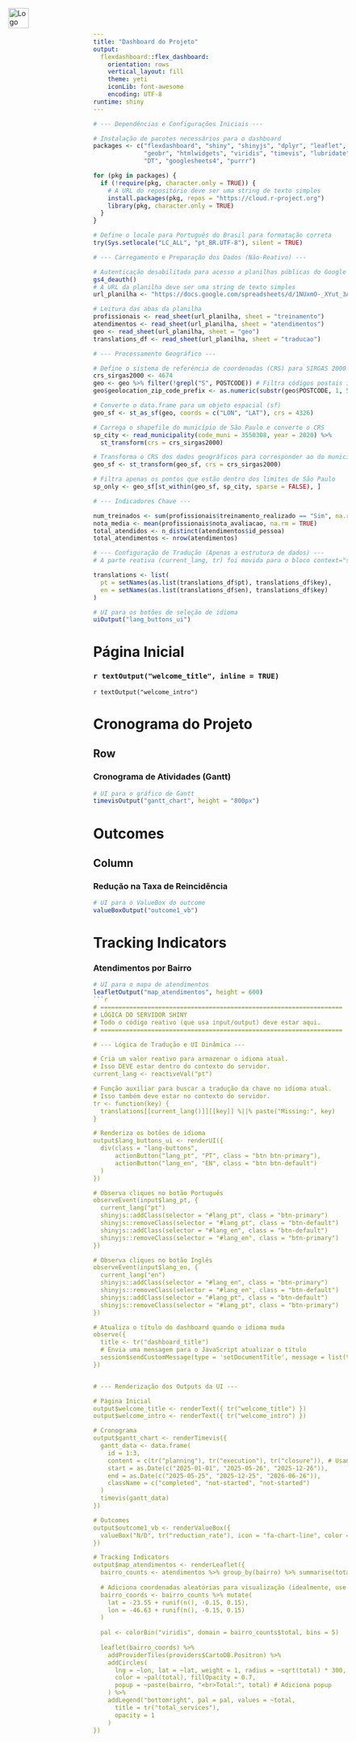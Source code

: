 ```yaml
---
title: "Dashboard do Projeto"
output:
  flexdashboard::flex_dashboard:
    orientation: rows
    vertical_layout: fill
    theme: yeti
    iconLib: font-awesome
    encoding: UTF-8
runtime: shiny
---
```


```r
# --- Dependências e Configurações Iniciais ---

# Instalação de pacotes necessários para o dashboard
packages <- c("flexdashboard", "shiny", "shinyjs", "dplyr", "leaflet", "sf", 
              "geobr", "htmlwidgets", "viridis", "timevis", "lubridate", 
              "DT", "googlesheets4", "purrr")

for (pkg in packages) {
  if (!require(pkg, character.only = TRUE)) {
    # A URL do repositório deve ser uma string de texto simples
    install.packages(pkg, repos = "https://cloud.r-project.org")
    library(pkg, character.only = TRUE)
  }
}

# Define o locale para Português do Brasil para formatação correta
try(Sys.setlocale("LC_ALL", "pt_BR.UTF-8"), silent = TRUE)

# --- Carregamento e Preparação dos Dados (Não-Reativo) ---

# Autenticação desabilitada para acesso a planilhas públicas do Google Sheets
gs4_deauth()
# A URL da planilha deve ser uma string de texto simples
url_planilha <- "https://docs.google.com/spreadsheets/d/1NUxmO-_XYut_3AwsdM9uMo9d9bFTHC47JYONnfbYsw8/edit?usp=sharing"

# Leitura das abas da planilha
profissionais <- read_sheet(url_planilha, sheet = "treinamento")
atendimentos <- read_sheet(url_planilha, sheet = "atendimentos")
geo <- read_sheet(url_planilha, sheet = "geo")
translations_df <- read_sheet(url_planilha, sheet = "traducao")

# --- Processamento Geográfico ---

# Define o sistema de referência de coordenadas (CRS) para SIRGAS 2000
crs_sirgas2000 <- 4674 
geo <- geo %>% filter(!grepl("S", POSTCODE)) # Filtra códigos postais inválidos
geo$geolocation_zip_code_prefix <- as.numeric(substr(geo$POSTCODE, 1, 5))

# Converte o data.frame para um objeto espacial (sf)
geo_sf <- st_as_sf(geo, coords = c("LON", "LAT"), crs = 4326)

# Carrega o shapefile do município de São Paulo e converte o CRS
sp_city <- read_municipality(code_muni = 3550308, year = 2020) %>% 
  st_transform(crs = crs_sirgas2000)

# Transforma o CRS dos dados geográficos para corresponder ao do município
geo_sf <- st_transform(geo_sf, crs = crs_sirgas2000)

# Filtra apenas os pontos que estão dentro dos limites de São Paulo
sp_only <- geo_sf[st_within(geo_sf, sp_city, sparse = FALSE), ]

# --- Indicadores Chave ---

num_treinados <- sum(profissionais$treinamento_realizado == "Sim", na.rm = TRUE)
nota_media <- mean(profissionais$nota_avaliacao, na.rm = TRUE)
total_atendidos <- n_distinct(atendimentos$id_pessoa)
total_atendimentos <- nrow(atendimentos)

# --- Configuração de Tradução (Apenas a estrutura de dados) ---
# A parte reativa (current_lang, tr) foi movida para o bloco context="server"

translations <- list(
  pt = setNames(as.list(translations_df$pt), translations_df$key),
  en = setNames(as.list(translations_df$en), translations_df$key)
)
```

<style>
/* Estilos personalizados para o dashboard */
.container-fluid { max-width: 98% !important; }
.logo-container {
  position: fixed;
  top: 5px;
  left: 60px; /* Ajustado para não sobrepor o título */
  z-index: 1050;
}
.logo-left { height: 40px; }
.lang-buttons { 
  position: fixed; 
  top: 10px; 
  right: 20px; 
  z-index: 1051; /* Garante que os botões fiquem acima de outros elementos */
}
.lang-buttons .btn { 
  padding: 4px 8px; 
  font-size: 12px; 
}
</style>

<div class="logo-container">
  <a href="#"><img src="[https://wiconnect.iadb.org/wp-content/uploads/2023/07/64ad685333e5720230711143355-1.png](https://wiconnect.iadb.org/wp-content/uploads/2023/07/64ad685333e5720230711143355-1.png)" alt="Logo" class="logo-left"></a>
</div>

```r
# UI para os botões de seleção de idioma
uiOutput("lang_buttons_ui")
```

<script>
// JavaScript para atualizar dinamicamente o título da página e do dashboard
Shiny.addCustomMessageHandler('setDocumentTitle', function(message) {
  document.title = message.title;
  $('.navbar-brand').text(message.title);
});
</script>

Página Inicial {data-icon="fa-home"}
=====================================

### `r textOutput("welcome_title", inline = TRUE)`

`r textOutput("welcome_intro")`

Cronograma do Projeto {data-icon="fa-calendar"}
=====================================

Row
-------------------------------------

### Cronograma de Atividades (Gantt)

```r
# UI para o gráfico de Gantt
timevisOutput("gantt_chart", height = "800px")
```

Outcomes {data-icon="fa-trophy"}
=====================================

Column {.value-boxes}
-------------------------------------

### Redução na Taxa de Reincidência

```r
# UI para o ValueBox do outcome
valueBoxOutput("outcome1_vb")
```

Tracking Indicators {data-icon="fa-chart-bar .tabset"}
=====================================

### Atendimentos por Bairro

```r
# UI para o mapa de atendimentos
leafletOutput("map_atendimentos", height = 600)
```r
# ===================================================================
# LÓGICA DO SERVIDOR SHINY
# Todo o código reativo (que usa input/output) deve estar aqui.
# ===================================================================

# --- Lógica de Tradução e UI Dinâmica ---

# Cria um valor reativo para armazenar o idioma atual.
# Isso DEVE estar dentro do contexto do servidor.
current_lang <- reactiveVal("pt")

# Função auxiliar para buscar a tradução da chave no idioma atual.
# Isso também deve estar no contexto do servidor.
tr <- function(key) {
  translations[[current_lang()]][[key]] %||% paste("Missing:", key)
}

# Renderiza os botões de idioma
output$lang_buttons_ui <- renderUI({
  div(class = "lang-buttons",
      actionButton("lang_pt", "PT", class = "btn btn-primary"),
      actionButton("lang_en", "EN", class = "btn btn-default")
  )
})

# Observa cliques no botão Português
observeEvent(input$lang_pt, {
  current_lang("pt")
  shinyjs::addClass(selector = "#lang_pt", class = "btn-primary")
  shinyjs::removeClass(selector = "#lang_pt", class = "btn-default")
  shinyjs::addClass(selector = "#lang_en", class = "btn-default")
  shinyjs::removeClass(selector = "#lang_en", class = "btn-primary")
})

# Observa cliques no botão Inglês
observeEvent(input$lang_en, {
  current_lang("en")
  shinyjs::addClass(selector = "#lang_en", class = "btn-primary")
  shinyjs::removeClass(selector = "#lang_en", class = "btn-default")
  shinyjs::addClass(selector = "#lang_pt", class = "btn-default")
  shinyjs::removeClass(selector = "#lang_pt", class = "btn-primary")
})

# Atualiza o título do dashboard quando o idioma muda
observe({
  title <- tr("dashboard_title")
  # Envia uma mensagem para o JavaScript atualizar o título
  session$sendCustomMessage(type = 'setDocumentTitle', message = list(title = title))
})


# --- Renderização dos Outputs da UI ---

# Página Inicial
output$welcome_title <- renderText({ tr("welcome_title") })
output$welcome_intro <- renderText({ tr("welcome_intro") })

# Cronograma
output$gantt_chart <- renderTimevis({
  gantt_data <- data.frame(
    id = 1:3,
    content = c(tr("planning"), tr("execution"), tr("closure")), # Usando traduções
    start = as.Date(c("2025-01-01", "2025-05-26", "2025-12-26")),
    end = as.Date(c("2025-05-25", "2025-12-25", "2026-06-26")),
    className = c("completed", "not-started", "not-started")
  )
  timevis(gantt_data)
})

# Outcomes
output$outcome1_vb <- renderValueBox({
  valueBox("N/D", tr("reduction_rate"), icon = "fa-chart-line", color = "primary")
})

# Tracking Indicators
output$map_atendimentos <- renderLeaflet({
  bairro_counts <- atendimentos %>% group_by(bairro) %>% summarise(total = n())
  
  # Adiciona coordenadas aleatórias para visualização (idealmente, use geocoding real)
  bairro_coords <- bairro_counts %>% mutate(
    lat = -23.55 + runif(n(), -0.15, 0.15),
    lon = -46.63 + runif(n(), -0.15, 0.15)
  )
  
  pal <- colorBin("viridis", domain = bairro_counts$total, bins = 5)
  
  leaflet(bairro_coords) %>%
    addProviderTiles(providers$CartoDB.Positron) %>%
    addCircles(
      lng = ~lon, lat = ~lat, weight = 1, radius = ~sqrt(total) * 300, # Raio ajustado
      color = ~pal(total), fillOpacity = 0.7,
      popup = ~paste(bairro, "<br>Total:", total) # Adiciona popup
    ) %>%
    addLegend("bottomright", pal = pal, values = ~total,
      title = tr("total_services"),
      opacity = 1
    )
})
```
